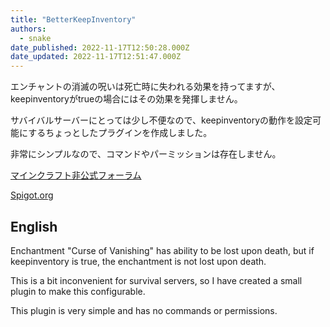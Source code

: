 ```yaml
---
title: "BetterKeepInventory"
authors:
  - snake
date_published: 2022-11-17T12:50:28.000Z
date_updated: 2022-11-17T12:51:47.000Z
---
```


エンチャントの消滅の呪いは死亡時に失われる効果を持ってますが、keepinventoryがtrueの場合にはその効果を発揮しません。

サバイバルサーバーにとっては少し不便なので、keepinventoryの動作を設定可能にするちょっとしたプラグインを作成しました。

非常にシンプルなので、コマンドやパーミッションは存在しません。

[マインクラフト非公式フォーラム](https://forums.minecraft.day/resources/17/)

[Spigot.org](https://www.spigotmc.org/resources/105275/)

## English

Enchantment "Curse of Vanishing" has ability to be lost upon death, but if keepinventory is true, the enchantment is not lost upon death.

This is a bit inconvenient for survival servers, so I have created a small plugin to make this configurable.

This plugin is very simple and has no commands or permissions.
